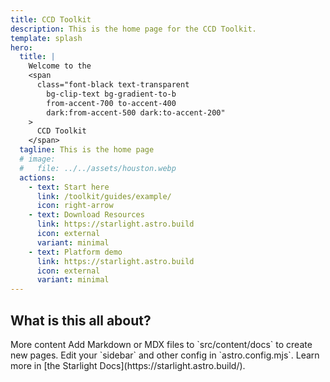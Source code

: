 ```yaml
---
title: CCD Toolkit
description: This is the home page for the CCD Toolkit.
template: splash
hero:
  title: |
    Welcome to the
    <span
      class="font-black text-transparent
        bg-clip-text bg-gradient-to-b
        from-accent-700 to-accent-400
        dark:from-accent-500 dark:to-accent-200"
    >
      CCD Toolkit
    </span>
  tagline: This is the home page
  # image:
  #   file: ../../assets/houston.webp
  actions:
    - text: Start here
      link: /toolkit/guides/example/
      icon: right-arrow
    - text: Download Resources
      link: https://starlight.astro.build
      icon: external
      variant: minimal
    - text: Platform demo
      link: https://starlight.astro.build
      icon: external
      variant: minimal
---
```



## What is this all about?

<CardGrid>
  <Card title="Some content" icon="pencil">
    More content
  </Card>
  <Card title="Add content" icon="add-document">
    Add Markdown or MDX files to `src/content/docs` to create new pages.
  </Card>
  <Card title="Configure your site" icon="setting">
    Edit your `sidebar` and other config in `astro.config.mjs`.
  </Card>
  <Card title="Read the docs" icon="open-book">
    Learn more in [the Starlight Docs](https://starlight.astro.build/).
  </Card>
</CardGrid>
